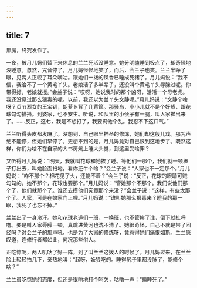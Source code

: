 ```yaml
---
---
---
```

title: 7
---



那魔，终究发作了。

一夜，被月儿妈们替下来休息的兰兰死活没睡意。她分明瞌睡到极点了，却奇怪地没睡意。忽然，咒音停了，月儿妈怪怪地笑了，而后，会兰子也笑。兰兰半睁了眼，见两人正咬了耳朵嘀咕。跟她们一拨的凤香已睡成死猪了。月儿妈说：“我不信，我治不了一个黄毛丫头。老娘活了多半辈子，还没叫个黄毛丫头辱臊过呢。你带得好，老娘就搅。”会兰子说：“哎呀，她说我时的那个凶呀，活活一个母老虎。我还没见过那么狠毒的呢。以前，我还以为兰丫头文静呢。”月儿妈说：“文静个啥呀？贞节烈女的王宝钏，胡萝卜背了几背筐。那骚鸟，小小儿就不是个好货，跟花球勾勾搭搭。到婆家，也不安生。听说，和队里的小伙子有一腿，叫人家撵出来了。……反正，这七，我是不想打了，我要捣他个乱。我忍不下这口气。”

兰兰听得头皮都发麻了。没想到，自己眼里神圣的修炼，她们却这般儿戏。那咒声绝不能停，但她们早停了。更想不到的是，月儿妈竟对自己恨到这地步了。既然这样，你们为啥不在自家的大书房炕上睡大头觉，到这里受啥罪？

又听得月儿妈说：“明天，我就叫花球和她挨了睡。等他们一那个，我们就一顿棒子打出去，叫她脸面扫地，看你还牛个啥？”会兰子说：“人家也不一定那个。”月儿妈说：“咋不那个？棉花见了火，还能不着？”会兰子说：“反正，花球的眼睛可贼勾勾的。她不那个，花球也要那个。”月儿妈说：“管她那个不那个。我们说他们那个了，他们就那个了。谁还去摸他们究竟那个来没？”会兰子说：“这样，有些太那个了。人家，可是在娘家门上哩。”月儿妈说：“谁叫她那么狠毒来？瞪我的那一眼，我死了也忘不掉。”

兰兰出了一身冷汗。她和花球老道们一班，一换班，也不管挨了谁，倒下就扯呼噜。要是叫人家辱臊一顿，真跳进黄河也洗不清了。她很奇怪，自己不就是带了回经吗？对会兰子的那声吼，也是为了大家的修炼呀，竟惹得她们痛恨如斯。兰兰感叹道，连修行者都如此，何况那些俗人。

正吃惊呢，两人叽咕了好一阵，到了叫兰兰这拨人的时候了。月儿妈过来，在兰兰脸上轻轻拍几下，亲热地叫：“起呀，妖狼吃的。睡得尻子里都没脉了，能修个啥？”

兰兰虽吃惊她的态度，但还是很响地打个呵欠，咕噜一声：“瞌睡死了。”